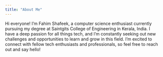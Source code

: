 ```yaml
---
title: "About Me"
---
```


Hi everyone! I'm Fahim Shafeek, a computer science enthusiast currently pursuing my degree at Saintgits College of Engineering in Kerala, India. I have a deep passion for all things tech, and I'm constantly seeking out new challenges and opportunities to learn and grow in this field. I'm excited to connect with fellow tech enthusiasts and professionals, so feel free to reach out and say hello!